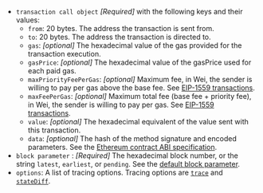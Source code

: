 - `transaction call object` _[Required]_ with the following keys and their values:
  - `from`: 20 bytes. The address the transaction is sent from.
  - `to`: 20 bytes. The address the transaction is directed to.
  - `gas`: _[optional]_ The hexadecimal value of the gas provided for the transaction execution. <!-- (Did not quite get what this means. Commenting out to avoid confusion for now.) `eth_call` consumes zero gas, but this parameter may be needed by some executions. -->
  - `gasPrice`: _[optional]_ The hexadecimal value of the gasPrice used for each paid gas.
  - `maxPriorityFeePerGas`: _[optional]_ Maximum fee, in Wei, the sender is willing to pay per gas above the base fee.
    See [EIP-1559 transactions](../../../concepts/transaction-types.md#eip-1559-transactions).
  - `maxFeePerGas`: _[optional]_ Maximum total fee (base fee + priority fee), in Wei, the sender is willing to pay per gas.
    See [EIP-1559 transactions](../../../concepts/transaction-types.md#eip-1559-transactions).
  - `value`: _[optional]_ The hexadecimal equivalent of the value sent with this transaction.
  - `data`: _[optional]_ The hash of the method signature and encoded parameters. See the
    [Ethereum contract ABI specification](https://docs.soliditylang.org/en/latest/abi-spec.html).
- `block parameter` : _[Required]_ The hexadecimal block number, or the string `latest`, `earliest`, or `pending`. See the
  [default block parameter](https://ethereum.org/en/developers/docs/apis/json-rpc/#default-block).
- `options`: A list of tracing options. Tracing options are [`trace`](../../ethereum/json-rpc-methods/trace-methods/index.md#trace) and [`stateDiff`](../../ethereum/json-rpc-methods/trace-methods/index.md#statediff).
